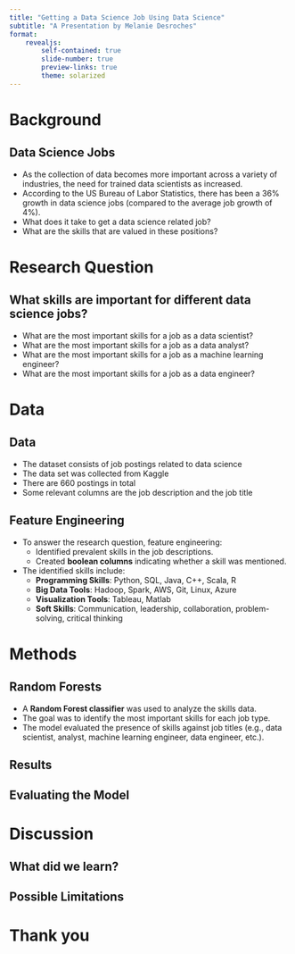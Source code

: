 ```yaml
---
title: "Getting a Data Science Job Using Data Science"
subtitle: "A Presentation by Melanie Desroches"
format:
    revealjs:
        self-contained: true
        slide-number: true
        preview-links: true
        theme: solarized
---
```


# Background

## Data Science Jobs

- As the collection of data becomes more important across a variety of industries,
the need for trained data scientists as increased. 
- According to the US Bureau of Labor Statistics, there has been a 36% growth in 
data science jobs (compared to the average job growth of 4%).
- What does it take to get a data science related job?
- What are the skills that are valued in these positions?

# Research Question

## What skills are important for different data science jobs?

- What are the most important skills for a job as a data scientist?
- What are the most important skills for a job as a data analyst?
- What are the most important skills for a job as a machine learning engineer?
- What are the most important skills for a job as a data engineer?

# Data

## Data

- The dataset consists of job postings related to data science
- The data set was collected from Kaggle
- There are 660 postings in total
- Some relevant columns are the job description and the job title

## Feature Engineering

- To answer the research question, feature engineering:  
  - Identified prevalent skills in the job descriptions.  
  - Created **boolean columns** indicating whether a skill was mentioned.  
- The identified skills include:  
  - **Programming Skills**: Python, SQL, Java, C++, Scala, R  
  - **Big Data Tools**: Hadoop, Spark, AWS, Git, Linux, Azure  
  - **Visualization Tools**: Tableau, Matlab  
  - **Soft Skills**: Communication, leadership, collaboration, problem-solving, critical thinking  

# Methods

## Random Forests

- A **Random Forest classifier** was used to analyze the skills data.  
- The goal was to identify the most important skills for each job type.  
- The model evaluated the presence of skills against job titles (e.g., data scientist, analyst, machine learning engineer, data engineer, etc.).


## Results




## Evaluating the Model




# Discussion

## What did we learn?




## Possible Limitations




# Thank you


